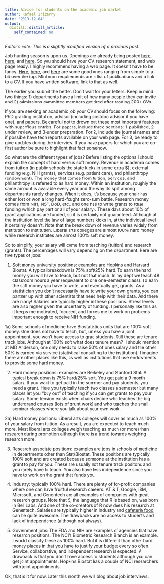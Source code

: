 ```yaml
---
title: Advice for students on the academic job market
author: Rafael Irizarry
date: '2013-12-04'
output:
  distill::distill_article:
    self_contained: no
---
```


_Editor's note: This is a slightly modified version of a previous post._

Job hunting season is upon us. Openings are already being posted <a href="http://www.stat.ufl.edu/vlib/Index.html" target="_blank">here</a>, <a href="http://www.stat.washington.edu/jobs/" target="_blank">here</a>, and <a href="http://jobs.amstat.org/" target="_blank">here</a>. So you should have your CV, research statement, and web page ready. I highly recommend having a web page. It doesn’t have to be fancy. <a href="http://jkp-mac1.uchicago.edu/~pickrell/Site/Home.html" target="_blank">Here</a>, <a href="http://www.biostat.jhsph.edu/~khansen/" target="_blank">here</a>, and <a href="http://www.biostat.jhsph.edu/~jleek/research.html" target="_blank">here</a> are some good ones ranging from simple to a bit over the top. Minimum requirements are a list of publications and a link to a CV. If you have written software, link to that as well.

The earlier you submit the better. Don’t wait for your letters. Keep in mind two things: 1) departments have a limit of how many people they can invite and 2) admissions committee members get tired after reading 200+ CVs.

If you are seeking an academic job your CV should focus on the following: PhD granting institution, advisor (including postdoc advisor if you have one), and papers. Be careful not to drown out these most important features with superflous entries. For papers, include three sections: 1-published, 2-under review, and 3-under preparation. For 2, include the journal names and if possible have tech reports available on your web page. For 3, be ready to give updates during the interview. If you have papers for which you are co-first author be sure to highlight that fact somehow.

So what are the different types of jobs? Before listing the options I should explain the concept of hard versus soft money. Revenue in academia comes from tuition (in public schools the state kicks in some extra $), external funding (e.g. NIH grants), services (e.g. patient care), and philanthropy (endowment). The money that comes from tuition, services, and philanthropy is referred to as hard money. Within an institution, roughly the same amount is available every year and the way its split among departments rarely changes. When it does, it’s because your chair has either lost or won a long hard-fought zero-sum battle. Research money comes from NIH, NSF, DoD, etc.. and one has to write grants to _raise_ funding (which pay part or all of your salary). These days about 10% of grant applications are funded, so it is certainly not guaranteed. Although at the institution level the law of large numbers kicks in, at the individual level it certainly doesn’t. Note that the break down of revenue varies widely from institution to institution. Liberal arts colleges are almost 100% hard money while research institutes are almost 100% soft money.

So to simplify, your salary will come from teaching (tuition) and research (grants). The percentages will vary depending on the department. Here are five types of jobs:

1) Soft money university positions: examples are Hopkins and Harvard Biostat. A typical breakdown is 75% soft/25% hard. To earn the hard money you will have to teach, but not that much. In my dept we teach 48 classroom hours a year (equivalent to one one-semester class). To earn the soft money you have to write, and eventually get, grants. As a statistician you don’t necessarily have to write your own grants, you can partner up with other scientists that need help with their data. And there are many! Salaries are typically higher in these positions. Stress levels are also higher given the uncertainty of funding. I personally like this as it keeps me motivated, focused, and forces me to work on problems important enough to receive NIH funding.

1a) Some schools of medicine have Biostatistics units that are 100% soft money. One does not have to teach, but, unless you have a joint appointment, you won’t have access to grad students. Still these are tenure track jobs. Although at 100% soft what does tenure mean?  I should mention at MD Anderson, one only needs to raise 50% of ones salary and the other 50% is earned via service (statistical consulting to the institution). I imagine there are other places like this, as well as institutions that use endowments to provide some hard money.

2) Hard money positions: examples are Berkeley and Stanford Stat. A typical break down is 75% hard/25% soft. You get paid a 9 month salary. If you want to get paid in the summer and pay students, you need a grant. Here you typically teach two classes a semester but many places let you “buy out” of teaching if you can get grants to pay your salary. Some tension exists when chairs decide who teaches the big undergrand courses (lots of grunt work) and who teaches the small seminar classes where you talk about your own work.

2a) Hard money postions: Liberal arts colleges will cover as much as 100% of your salary from tuition. As a result, you are expected to teach much more. Most liberal arts colleges weigh teaching as much (or more) than research during promotion although there is a trend towards weighing research more.

3) Research associate positions: examples are jobs in schools of medicine in departments other than Stat/Biostat. These positions are typically 100% soft and are created because someone at the institution has a grant to pay for you. These are usually not tenure track positons and you rarely have to teach. You also have less independence since you have to work on the grant that funds you.

4) Industry: typically 100% hard. There are plenty of for-profit companies where one can have fruitful research careers. AT & T, Google, IBM, Microsoft, and Genentech are all examples of companies with great research groups. Note that S, the language that R is based on, was born in Bell Labs. And one of the co-creators of R now does his research at Genentech. Salaries are typically higher in industry and [cafeteria food](http://gawker.com/375460/facebook-hires-away-googles-top-chef) can be quite awesome. The drawbacks are no access to students and lack of independence (although not always).

5) Government jobs: The FDA and NIH are examples of agencies that have research positions. The NCI’s Biometric Research Branch is an example. I would classify these as 100% hard. But it is different than other hard money places in that you have to justify your budget every so often. Service, collaborative, and independent research is expected. A drawback is that you don’t have access to students although you can get joint appointments. Hopkins Biostat has a couple of NCI researchers with joint appointments.

Ok, that is it for now. Later this month we will blog about job interviews.

